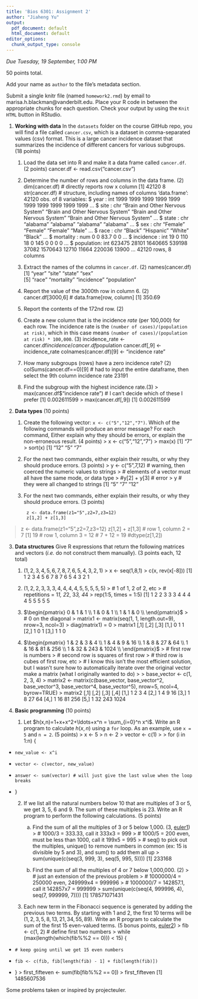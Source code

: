 ```yaml
---
title: 'Bios 6301: Assignment 2'
author: "Jiaheng Yu"
output:
  pdf_document: default
  html_document: default
editor_options:
  chunk_output_type: console
---
```


*Due Tuesday, 19 September, 1:00 PM*

50 points total.

Add your name as `author` to the file's metadata section.

Submit a single knitr file (named `homework2.rmd`) by email to marisa.h.blackman@vanderbilt.edu.
Place your R code in between the appropriate chunks for each question.
Check your output by using the `Knit HTML` button in RStudio.

1. **Working with data** In the `datasets` folder on the course GitHub repo, you will find a file called `cancer.csv`, which is a dataset in comma-separated values (csv) format. This is a large cancer incidence dataset that summarizes the incidence of different cancers for various subgroups. (18 points)

    1. Load the data set into R and make it a data frame called `cancer.df`. (2 points)
cancer.df <- read.csv("cancer.csv")
    2. Determine the number of rows and columns in the data frame. (2)
dim(cancer.df) # directly reports row x column
[1] 42120     8
str(cancer.df) # structure, including names of columns
'data.frame':	42120 obs. of  8 variables:
 $ year      : int  1999 1999 1999 1999 1999 1999 1999 1999 1999 1999 ...
 $ site      : chr  "Brain and Other Nervous System" "Brain and Other Nervous System" "Brain and Other Nervous System" "Brain and Other Nervous System" ...
 $ state     : chr  "alabama" "alabama" "alabama" "alabama" ...
 $ sex       : chr  "Female" "Female" "Female" "Male" ...
 $ race      : chr  "Black" "Hispanic" "White" "Black" ...
 $ mortality : num  0 0 83.7 0 0 ...
 $ incidence : int  19 0 110 18 0 145 0 0 0 0 ...
 $ population: int  623475 28101 1640665 539198 37082 1570643 12710 11664 220036 13900 ...
 42120 rows, 8 columns
    3. Extract the names of the columns in `cancer.df`. (2)
names(cancer.df)
[1] "year"       "site"       "state"      "sex"       
[5] "race"       "mortality"  "incidence"  "population"
    4. Report the value of the 3000th row in column 6. (2)
cancer.df[3000,6] # data.frame[row, column]
[1] 350.69
    5. Report the contents of the 172nd row. (2)

    6. Create a new column that is the incidence *rate* (per 100,000) for each row. The incidence rate is the `(number of cases)/(population at risk)`, which in this case means `(number of cases)/(population at risk) * 100,000`. (3)
    incidence_rate <- cancer.df$incidence/cancer.df$population
    cancer.df[,9] <- incidence_rate
    colnames(cancer.df)[9] <- "incidence rate"
    
    7. How many subgroups (rows) have a zero incidence rate? (2)
colSums(cancer.df==0)[9] # had to input the entire dataframe, then select the 9th column
incidence rate 
         23191 
    8. Find the subgroup with the highest incidence rate.(3)
> max(cancer.df$"incidence rate") # I can't decide which of these I prefer
[1] 0.002611599
> max(cancer.df[,9])
[1] 0.002611599
2. **Data types** (10 points)

    1. Create the following vector: `x <- c("5","12","7")`. Which of the following commands will produce an error message? For each command, Either explain why they should be errors, or explain the non-erroneous result. (4 points)
> x <- c("5","12","7")
> max(x)
[1] "7"
> sort(x)
[1] "12" "5"  "7" 

    2. For the next two commands, either explain their results, or why they should produce errors. (3 points)
> y <- c("5",7,12) # warning, then coerced the numeric values to strings
> # elements of a vector must all have the same mode, or data type
> #y[2] + y[3] # error
> y # they were all changed to strings
[1] "5"  "7"  "12"

    3. For the next two commands, either explain their results, or why they should produce errors. (3 points)

            z <- data.frame(z1="5",z2=7,z3=12)
            z[1,2] + z[1,3]
            
> z <- data.frame(z1="5",z2=7,z3=12)
> z[1,2] + z[1,3] # row 1, column 2 = 7
[1] 19
> # row 1, column 3 = 12
> # 7 + 12 = 19
> #dtype(z[1,2])

3. **Data structures** Give R expressions that return the following matrices and vectors (*i.e.* do not construct them manually). (3 points each, 12 total)

    1. $(1,2,3,4,5,6,7,8,7,6,5,4,3,2,1)$
> x <- seq(1,8,1)
> c(x, rev(x[-8]))
 [1] 1 2 3 4 5 6 7 8 7 6 5 4 3 2 1
 
    2. $(1,2,2,3,3,3,4,4,4,4,5,5,5,5,5)$
> # 1 of 1, 2 of 2, etc
> # repetitions = 1*1, 2*2, 3*3, 4*4
> rep(1:5, times = 1:5) 
 [1] 1 2 2 3 3 3 4 4 4 4 5 5 5 5 5
 
    3. $\begin{pmatrix}
      0 & 1 & 1  \\
      1 & 0 & 1  \\
      1 & 1 & 0  \\
    \end{pmatrix}$
> # 0 on the diagonal
> matrix1 <- matrix(seq(1, 1, length.out=9), nrow=3, ncol=3)
> diag(matrix1) = 0
> matrix1
     [,1] [,2] [,3]
[1,]    0    1    1
[2,]    1    0    1
[3,]    1    1    0

    4. $\begin{pmatrix}
      1 & 2 & 3 & 4 \\
      1 & 4 & 9 & 16 \\
      1 & 8 & 27 & 64  \\
      1 & 16 & 81 & 256 \\
      1 & 32 & 243 & 1024  \\
    \end{pmatrix}$
> # first row is numbers
> # second row is squares of first row
> # third row is cubes of first row, etc
> # I know this isn't the most efficient solution, but I wasn't sure how to automatically iterate over the original vector make a matrix (what I originally wanted to do)
> 
> base_vector <- c(1, 2, 3, 4)
> matrix2 <- matrix(c(base_vector, base_vector^2, base_vector^3, base_vector^4, base_vector^5), nrow=5, ncol=4, byrow=TRUE)
> matrix2
     [,1] [,2] [,3] [,4]
[1,]    1    2    3    4
[2,]    1    4    9   16
[3,]    1    8   27   64
[4,]    1   16   81  256
[5,]    1   32  243 1024
4. **Basic programming** (10 points)

    1. Let $h(x,n)=1+x+x^2+\ldots+x^n = \sum_{i=0}^n x^i$. Write an R program to calculate $h(x,n)$ using a `for` loop. As an example, use `x = 5` and `n = 2`. (5 points)
> x <- 5
> n <- 2
> vector <- c(1)
> 
> for (i in 1:n) {
+     new_value <- x^i
+     vector <- c(vector, new_value)
+     answer <- sum(vector) # will just give the last value when the loop breaks
+ }
    2. If we list all the natural numbers below 10 that are multiples of 3 or 5, we get 3, 5, 6 and 9. The sum of these multiples is 23. Write an R program to perform the following calculations. (5 points)

        a. Find the sum of all the multiples of 3 or 5 below 1,000. (3, [euler1])
> # 1000/3 = 333.33, call it 333x3 = 999
> # 1000/5 = 200 even, must be less than 1000, call it 199x5 = 995
> # seq() to pick out the multiples, unique() to remove numbers in common (ex: 15 is divisible by 5 and 3), and sum() to add them all up
> sum(unique(c(seq(3, 999, 3), seq(5, 995, 5))))
[1] 233168

        b. Find the sum of all the multiples of 4 or 7 below 1,000,000. (2)
> # just an extension of the previous problem
> # 1000000/4 = 250000 even, 249999x4 = 999996
> # 1000000/7 = 142857.1, call it 142857x7 = 999999
> sum(unique(c(seq(4, 999996, 4), seq(7, 999999, 7))))
[1] 178571071431

    3. Each new term in the Fibonacci sequence is generated by adding the previous two terms. By starting with 1 and 2, the first 10 terms will be $(1, 2, 3, 5, 8, 13, 21, 34, 55, 89)$. Write an R program to calculate the sum of the first 15 even-valued terms. (5 bonus points, [euler2])
> fib <- c(1, 2)  # define first two numbers
> while (max(length(which(fib%%2 == 0))) < 15) {
+     # keep going until we get 15 even numbers
+     fib <- c(fib, fib[length(fib) - 1] + fib[length(fib)])
+ }
> first_fifteven <- sum(fib[fib%%2 == 0])
> first_fifteven
[1] 1485607536

Some problems taken or inspired by projecteuler.

[euler1]: https://projecteuler.net/problem=1
[euler2]: https://projecteuler.net/problem=2
